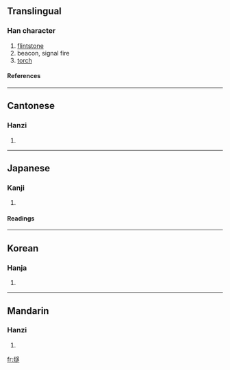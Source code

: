 ==Translingual==
===Han character===
{{Han char|rn=86|rad=火|as=13|sn=17|four=9883<sub>3</sub>|canj=火卜廿人 (FYTO)}}
# [[flintstone]]
# beacon, signal fire
# [[torch]]
====References====
{{Han ref|kx=0684.310|dkj=19469|dj=1097.080|hdz=32236.110|uh=71E7|ud=29159|bh=C0E6|bd=49382}}

----
==Cantonese==
===Hanzi===
{{yue-hanzi|jyut=|y=seui6}}
# {{defn|Cantonese}}

----
==Japanese==
===Kanji===
{{ja-kanji|grade=|rs=火13}}
# {{defn|Japanese}} 
====Readings====
{{ja-readings|on=[[すい]] (sui)|kun=[[ひうち]] (hiuchi), [[のろし]] (noroshi)}}

----
==Korean==
===Hanja===
{{ko-hanja|hangeul=수|eumhun=|rv=su|mr=su|y=swu}}
# {{defn|Korean}}

----
==Mandarin==
===Hanzi===
{{cmn-hanzi|pin=[[sùi]] (sui4)|wg=sui<sup>4</sup>}}
# {{defn|Mandarin}}

[[fr:燧]]